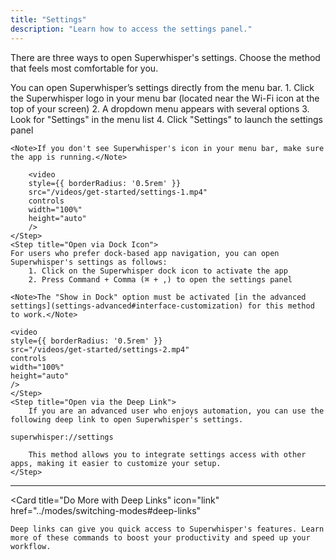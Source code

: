 ```yaml
---
title: "Settings"
description: "Learn how to access the settings panel."
---
```


There are three ways to open Superwhisper's settings. Choose the method that feels most comfortable for you.

<Steps>
    <Step title="Open via Menu Bar">
    You can open Superwhisper’s settings directly from the menu bar.
        1. Click the Superwhisper logo in your menu bar (located near the Wi-Fi icon at the top of your screen)
        2. A dropdown menu appears with several options
        3. Look for "Settings" in the menu list
        4. Click "Settings" to launch the settings panel
   
    <Note>If you don't see Superwhisper's icon in your menu bar, make sure the app is running.</Note>
        
        <video
        style={{ borderRadius: '0.5rem' }}
        src="/videos/get-started/settings-1.mp4"
        controls
        width="100%"
        height="auto"
        />
    </Step>
    <Step title="Open via Dock Icon">
    For users who prefer dock-based app navigation, you can open Superwhisper's settings as follows:
        1. Click on the Superwhisper dock icon to activate the app
        2. Press Command + Comma (⌘ + ,) to open the settings panel
   
    <Note>The "Show in Dock" option must be activated [in the advanced settings](settings-advanced#interface-customization) for this method to work.</Note>
    
    <video
    style={{ borderRadius: '0.5rem' }}
    src="/videos/get-started/settings-2.mp4"
    controls
    width="100%"
    height="auto"
    />
    </Step>
    <Step title="Open via the Deep Link">
        If you are an advanced user who enjoys automation, you can use the following deep link to open Superwhisper's settings.
```
superwhisper://settings
```
        This method allows you to integrate settings access with other apps, making it easier to customize your setup.
    </Step>
</Steps>

---
<Card 
    title="Do More with Deep Links" 
    icon="link"
    href="../modes/switching-modes#deep-links"
>
    Deep links can give you quick access to Superwhisper's features. Learn more of these commands to boost your productivity and speed up your workflow.
</Card>